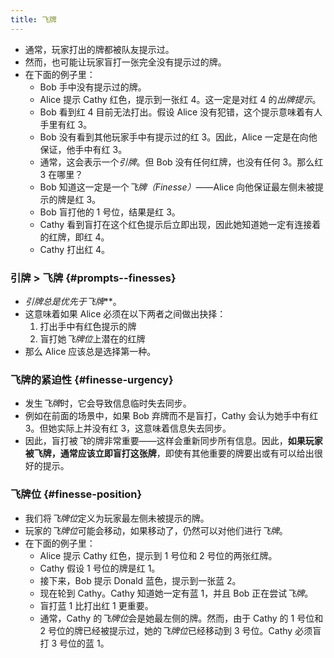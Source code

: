 ```yaml
---
title: 飞牌
---
```



<BeginnersGuideProgress id="finesse" />

- 通常，玩家打出的牌都被队友提示过。
- 然而，也可能让玩家盲打一张完全没有提示过的牌。
- 在下面的例子里：
  - Bob 手中没有提示过的牌。
  - Alice 提示 Cathy 红色，提示到一张红 4。这一定是对红 4 的*出牌提示*。
  - Bob 看到红 4 目前无法打出。假设 Alice 没有犯错，这个提示意味着有人手里有红 3。
  - Bob 没有看到其他玩家手中有提示过的红 3。因此，Alice 一定是在向他保证，他手中有红 3。
  - 通常，这会表示一个*引牌*。但 Bob 没有任何红牌，也没有任何 3。那么红 3 在哪里？
  - Bob 知道这一定是一个*飞牌（Finesse）*——Alice 向他保证最左侧未被提示的牌是红 3。
  - Bob 盲打他的 1 号位，结果是红 3。
  - Cathy 看到盲打在这个红色提示后立即出现，因此她知道她一定有连接着的红牌，即红 4。
  - Cathy 打出红 4。

<Finesse1 />

### 引牌 > 飞牌 \{#prompts--finesses\}

- ***引牌*总是优先于*飞牌***。
- 这意味着如果 Alice 必须在以下两者之间做出抉择：
  1. 打出手中有红色提示的牌
  1. 盲打她*飞牌位*上潜在的红牌
- 那么 Alice 应该总是选择第一种。

### 飞牌的紧迫性 \{#finesse-urgency\}

- 发生*飞牌*时，它会导致信息临时失去同步。
- 例如在前面的场景中，如果 Bob 弃牌而不是盲打，Cathy 会认为她手中有红 3。但她实际上并没有红 3，这意味着信息失去同步。
- 因此，盲打被*飞*的牌非常重要——这样会重新同步所有信息。因此，**如果玩家被飞牌，通常应该立即盲打这张牌**，即使有其他重要的牌要出或有可以给出很好的提示。

### 飞牌位 \{#finesse-position\}

- 我们将*飞牌位*定义为玩家最左侧未被提示的牌。
- 玩家的*飞牌位*可能会移动，如果移动了，仍然可以对他们进行*飞牌*。
- 在下面的例子里：
  - Alice 提示 Cathy 红色，提示到 1 号位和 2 号位的两张红牌。
  - Cathy 假设 1 号位的牌是红 1。
  - 接下来，Bob 提示 Donald 蓝色，提示到一张蓝 2。
  - 现在轮到 Cathy。Cathy 知道她一定有蓝 1，并且 Bob 正在尝试*飞牌*。
  - 盲打蓝 1 比打出红 1 更重要。
  - 通常，Cathy 的*飞牌位*会是她最左侧的牌。然而，由于 Cathy 的 1 号位和 2 号位的牌已经被提示过，她的*飞牌位*已经移动到 3 号位。Cathy 必须盲打 3 号位的蓝 1。

<Finesse2 />
